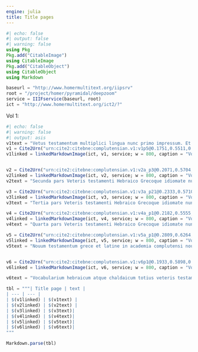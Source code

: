 ```yaml
---
engine: julia
title: Title pages
---
```


```julia
#| echo: false
#| output: false
#| warning: false
using Pkg
Pkg.add("CitableImage")
using CitableImage
Pkg.add("CitableObject")
using CitableObject
using Markdown

baseurl = "http://www.homermultitext.org/iipsrv"
root = "/project/homer/pyramidal/deepzoom"
service = IIIFservice(baseurl, root)
ict = "http://www.homermultitext.org/ict2/?"
```


Vol 1:

```julia
#| echo: false
#| warning: false
#| output: asis
v1text = "Vetus testamentum multiplici lingua nunc primo impressum. Et imprimis Pentateuchus Hebraico Greco atque Chaldaico idiomate. Adiuncta unicuique sua latina interpretatione."
v1 = Cite2Urn("urn:cite2:citebne:complutensian.v1:v1p5@0.1751,0.5511,0.5360,0.1933")
v1linked = linkedMarkdownImage(ict, v1, service; w = 800, caption = "Volume 1 title page")


v2 = Cite2Urn("urn:cite2:citebne:complutensian.v1:v2a_p3@0.2071,0.5704,0.5053,0.1638")
v2linked = linkedMarkdownImage(ict, v2, service; w = 800, caption = "Volume 2 title page")
v2text = "Secunda pars Veteris testamenti Hebraico Grecoque idiomate nunc primum impressa: adiuncta utrique sua latina interpretatione"

v3 = Cite2Urn("urn:cite2:citebne:complutensian.v1:v3a_p21@0.2333,0.5710,0.4724,0.1604")
v3linked = linkedMarkdownImage(ict, v3, service; w = 800, caption = "Volume 3 title page")
v3text = "Tertia pars Veteris testamenti Hebraico Grecoque idiomate nunc primum impressa:adiuncta utrique sua latina interpretatione"

v4 = Cite2Urn("urn:cite2:citebne:complutensian.v1:v4a_p1@0.2182,0.5555,0.4716,0.1606")
v4linked = linkedMarkdownImage(ict, v4, service; w = 800, caption = "Volume 4 title page")
v4text = "Quarta pars Veteris testamenti Hebraico Grecoque idiomate nunc primum impressa:adiuncta utrique sua latina interpretatione"

v5 = Cite2Urn("urn:cite2:citebne:complutensian.v1:v5a_p1@0.2809,0.6264,0.2964,0.08087")
v5linked = linkedMarkdownImage(ict, v5, service; w = 800, caption = "Volume 5 title page")
v5text = "Nouum testamentum grece et latine in academia complutensi nouiter impressum."


v6 = Cite2Urn("urn:cite2:citebne:complutensian.v1:v6p1@0.1933,0.5898,0.5231,0.1575")
v6linked = linkedMarkdownImage(ict, v6, service; w = 800, caption = "Volume 6 title page")

v6text = "Vocabularium hebraicum atque chaldaicum totius veteris testamenti cum aliis tractatibus prout infra in prefatione continetur in academia complutensi nouiter impressum."

tbl = """| Title page | text |
| --- | --- |
| $(v1linked) | $(v1text) |
| $(v2linked) | $(v2text) |
| $(v3linked) | $(v3text)|
| $(v4linked) | $(v4text)|
| $(v5linked) | $(v5text)|
| $(v6linked) | $(v6text)|
"""

Markdown.parse(tbl)

```

